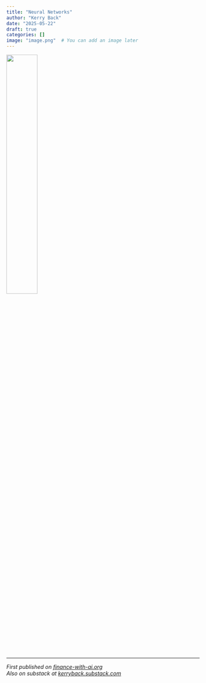 ```yaml
---
title: "Neural Networks"
author: "Kerry Back"
date: "2025-05-22"
draft: true
categories: []
image: "image.png"  # You can add an image later
---
```


![](image.png){width=40% fig-align="center"}

---

*First published on [finance-with-ai.org](https://finance-with-ai.org)* <br>
*Also on substack at [kerryback.substack.com](https://kerryback.substack.com)*
